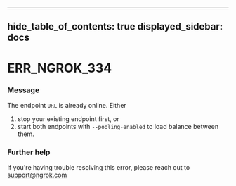

---
hide_table_of_contents: true
displayed_sidebar: docs
---


# ERR_NGROK_334

### Message
The endpoint `URL` is already online. Either
1. stop your existing endpoint first, or
2. start both endpoints with `--pooling-enabled` to load balance between them.

<ErrorDetails error="err_ngrok_334" />



### Further help
If you're having trouble resolving this error, please reach out to [support@ngrok.com](mailto:support@ngrok.com?subject=Help%20with%20ERR_NGROK_334)

